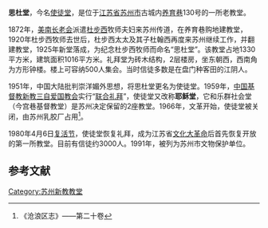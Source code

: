 {{文物保护单位
| 级别 = 市县级
| 省名 = 江苏省
| 市/县名 = 苏州市
| 图片 = 
| 名称 = 使徒堂
| 编号 = 
| 分类 = 近现代重要史迹及代表性建筑
| 所在 = [[苏州市|苏州市]][[姑苏区|姑苏区]]
| 时代 = 1925年
| 登录 = 1991年1月4日
}}

'''思杜堂'''，今名[[使徒堂|使徒堂]]，是位于[[江苏省|江苏省]][[苏州市|苏州市]]古城内[[养育巷|养育巷]]130号的一所老教堂。

1872年，[[美南长老会|美南长老会]]派遣[[杜步西|杜步西]]牧师夫妇来苏州传道，在养育巷购地建教堂，1920年杜步西牧师去世后，杜步西太太及其子杜翰西再度来苏州继续工作，并翻建教堂，1925年新堂落成，为纪念杜步西牧师而命名“思杜堂”。该教堂占地1330平方米，建筑面积1016平方米。礼拜堂为砖木结构，2层楼房，坐东朝西，西南角为方形钟楼。楼上可容纳500人集会。当时信徒多数是在盘门种客田的江阴人。 

1951年，中国大陆批判崇洋媚外思想，将思杜堂更名为使徒堂。1959年，[[中国基督教新教|中国基督教新教]][[三自爱国教会|三自爱国教会]]实行“[[联合礼拜|联合礼拜]]”，使徒堂又改称'''耶稣堂'''，它和乐群社会堂（今宫巷基督教堂）是苏州决定保留的2座教堂。1966年，文革开始，使徒堂被关闭，由苏州乳胶厂占用<ref>《沧浪区志》——第二十卷</ref>。

1980年4月6日[[复活节|复活节]]，使徒堂恢复礼拜，成为江苏省[[文化大革命|文化大革命]]后首先恢复开放的第一所教堂。目前有信徒约3000人。1991年，被列为苏州市文物保护单位。

==参考文献==
{{Reflist}}

{{DEFAULTSORT:S}}
[[Category:苏州新教教堂|Category:苏州新教教堂]]